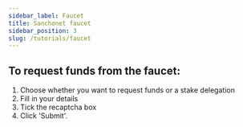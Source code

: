 ```yaml
---
sidebar_label: Faucet
title: Sanchonet faucet
sidebar_position: 3
slug: /tutorials/faucet
---
```



## To request funds from the faucet:

1. Choose whether you want to request funds or a stake delegation
2. Fill in your details
3. Tick the recaptcha box
4. Click 'Submit'.

<Faucet />
